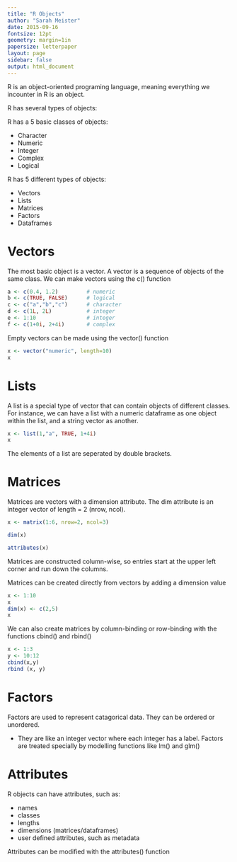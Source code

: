 ```yaml
---
title: "R Objects"
author: "Sarah Meister"
date: 2015-09-16
fontsize: 12pt
geometry: margin=1in
papersize: letterpaper
layout: page
sidebar: false
output: html_document
---
```

R is an object-oriented programing language, meaning everything we incounter in R is an object. 

R has several types of objects:


R has a 5 basic classes of objects:

* Character
* Numeric
* Integer
* Complex
* Logical

R has 5 different types of objects:

* Vectors
* Lists
* Matrices
* Factors
* Dataframes

# Vectors #

The most basic object is a vector. A vector is a sequence of objects of the same class. We can make vectors using the c() function

```r
a <- c(0.4, 1.2)         # numeric
b <- c(TRUE, FALSE)      # logical
c <- c("a","b","c")      # character
d <- c(1L, 2L)           # integer
e <- 1:10                # integer
f <- c(1+0i, 2+4i)       # complex
```

Empty vectors can be made using the vector() function

```r
x <- vector("numeric", length=10)
x
```

# Lists #

A list is a special type of vector that can contain objects of different classes. For instance, we can have a list with a numeric dataframe as one object within the list, and a string vector as another. 

```r
x <- list(1,"a", TRUE, 1+4i)
x
```

The elements of a list are seperated by double brackets. 
 
# Matrices #
Matrices are vectors with a dimension attribute. The dim attribute is an integer vector of length = 2 (nrow, ncol). 

```r
x <- matrix(1:6, nrow=2, ncol=3)

dim(x)

attributes(x)
```
 
Matrices are constructed column-wise, so entries start at the upper left corner and run down the columns. 

Matrices can be created directly from vectors by adding a dimension value

```r
x <- 1:10
x
dim(x) <- c(2,5)
x
```

We can also create matrices by column-binding or row-binding with the functions cbind() and rbind()

```r
x <- 1:3
y <- 10:12
cbind(x,y)
rbind (x, y)
```

# Factors #

Factors are used to represent catagorical data. They can be ordered or unordered.

* They are like an integer vector where each integer has a label. 
Factors are treated specially by modelling functions like lm() and glm()

# Attributes #

R objects can have attributes, such as:

* names
* classes
* lengths
* dimensions (matrices/dataframes)
* user defined attributes, such as metadata

Attributes can be modified with the attributes() function
